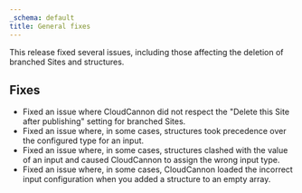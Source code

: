 ```yaml
---
_schema: default
title: General fixes
---
```

This release fixed several issues, including those affecting the deletion of branched Sites and structures.

## Fixes

* Fixed an issue where CloudCannon did not respect the "Delete this Site after publishing" setting for branched Sites.
* Fixed an issue where, in some cases, structures took precedence over the configured type for an input.
* Fixed an issue where, in some cases, structures clashed with the value of an input and caused CloudCannon to assign the wrong input type.
* Fixed an issue where, in some cases, CloudCannon loaded the incorrect input configuration when you added a structure to an empty array.